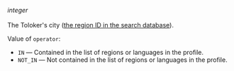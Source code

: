 _integer_<br/><br/>The Toloker's city ([the region ID in the search database](/docs/api/regions)).

Value of `operator`:

- `IN` — Contained in the list of regions or languages in the profile.
- `NOT_IN` — Not contained in the list of regions or languages in the profile.